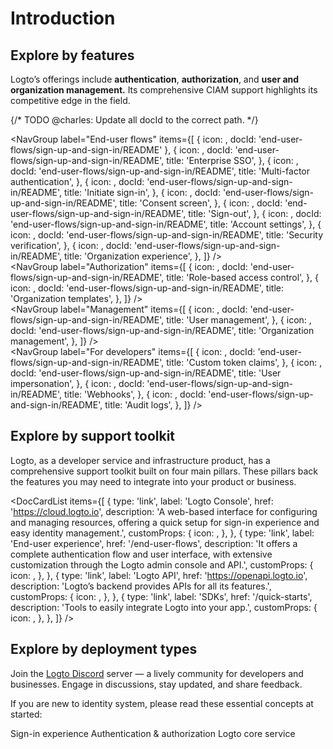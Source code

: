 
# Introduction

## Explore by features

Logto’s offerings include **authentication**, **authorization**, and **user and organization management.**
Its comprehensive CIAM support highlights its competitive edge in the field.

{/* TODO @charles: Update all docId to the correct path. */}

<NavGroup
  label="End-user flows"
  items={[
    { icon: <SignInIcon />, docId: 'end-user-flows/sign-up-and-sign-in/README' },
    {
      icon: <SsoIcon />,
      docId: 'end-user-flows/sign-up-and-sign-in/README',
      title: 'Enterprise SSO',
    },
    {
      icon: <LockIcon />,
      docId: 'end-user-flows/sign-up-and-sign-in/README',
      title: 'Multi-factor authentication',
    },
    {
      icon: <ScreenIcon />,
      docId: 'end-user-flows/sign-up-and-sign-in/README',
      title: 'Initiate sign-in',
    },
    {
      icon: <SecurityIcon />,
      docId: 'end-user-flows/sign-up-and-sign-in/README',
      title: 'Consent screen',
    },
    {
      icon: <SignOutIcon />,
      docId: 'end-user-flows/sign-up-and-sign-in/README',
      title: 'Sign-out',
    },
    {
      icon: <GearIcon />,
      docId: 'end-user-flows/sign-up-and-sign-in/README',
      title: 'Account settings',
    },
    {
      icon: <SecurityIcon />,
      docId: 'end-user-flows/sign-up-and-sign-in/README',
      title: 'Security verification',
    },
    {
      icon: <OrganizationIcon />,
      docId: 'end-user-flows/sign-up-and-sign-in/README',
      title: 'Organization experience',
    },
  ]}
/>
<br />
<NavGroup
  label="Authorization"
  items={[
    {
      icon: <AuthorizationIcon />,
      docId: 'end-user-flows/sign-up-and-sign-in/README',
      title: 'Role-based access control',
    },
    {
      icon: <AuthorizationIcon />,
      docId: 'end-user-flows/sign-up-and-sign-in/README',
      title: 'Organization templates',
    },
  ]}
/>
<br />
<NavGroup
  label="Management"
  items={[
    {
      icon: <UserManagementIcon />,
      docId: 'end-user-flows/sign-up-and-sign-in/README',
      title: 'User management',
    },
    {
      icon: <OrganizationIcon />,
      docId: 'end-user-flows/sign-up-and-sign-in/README',
      title: 'Organization management',
    },
  ]}
/>
<br />
<NavGroup
  label="For developers"
  items={[
    {
      icon: <GearPlusIcon />,
      docId: 'end-user-flows/sign-up-and-sign-in/README',
      title: 'Custom token claims',
    },
    {
      icon: <ImpersonationIcon />,
      docId: 'end-user-flows/sign-up-and-sign-in/README',
      title: 'User impersonation',
    },
    {
      icon: <WebhookIcon />,
      docId: 'end-user-flows/sign-up-and-sign-in/README',
      title: 'Webhooks',
    },
    {
      icon: <AuditLogIcon />,
      docId: 'end-user-flows/sign-up-and-sign-in/README',
      title: 'Audit logs',
    },
  ]}
/>

## Explore by support toolkit

Logto, as a developer service and infrastructure product, has a comprehensive support toolkit built on four main pillars. These pillars back the features you may need to integrate into your product or business.

<DocCardList
  items={[
    {
      type: 'link',
      label: 'Logto Console',
      href: 'https://cloud.logto.io',
      description:
        'A web-based interface for configuring and managing resources, offering a quick setup for sign-in experience and easy identity management.',
      customProps: {
        icon: <LogtoConsoleIcon />,
      },
    },
    {
      type: 'link',
      label: 'End-user experience',
      href: '/end-user-flows',
      description:
        'It offers a complete authentication flow and user interface, with extensive customization through the Logto admin console and API.',
      customProps: {
        icon: <ExperienceIcon />,
      },
    },
    {
      type: 'link',
      label: 'Logto API',
      href: 'https://openapi.logto.io',
      description: 'Logto’s backend provides APIs for all its features.',
      customProps: {
        icon: <LogtoApiIcon />,
      },
    },
    {
      type: 'link',
      label: 'SDKs',
      href: '/quick-starts',
      description: 'Tools to easily integrate Logto into your app.',
      customProps: {
        icon: <SdkIcon />,
      },
    },
  ]}
/>

## Explore by deployment types

Join the [Logto Discord](https://discord.gg/UEPaF3j5e6) server — a lively community for developers and businesses. Engage in discussions, stay updated, and share feedback.

If you are new to identity system, please read these essential concepts at started:

<Url type="inline" href="/concepts/sign-in-experience">
  Sign-in experience
</Url>
<Url type="inline" style={{ marginInlineStart: '24px' }} href="/concepts/authn-vs-authz">
  Authentication & authorization
</Url>
<Url type="inline" style={{ marginInlineStart: '24px' }} href="/concepts/core-service">
  Logto core service
</Url>
